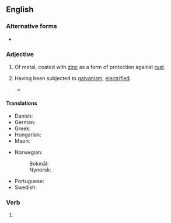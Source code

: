 ==English==

===Alternative forms===
* {{l|en|galvanized}}

===Adjective===
{{en-adj|-}}

# {{lb|en|British spelling}} Of metal, coated with [[zinc]] as a form of protection against [[rust]].
#: {{ux|en|'''galvanised''' pipes}}
#: {{ux|en|'''galvanised''' steel}}
# {{lb|en|obsolete}} Having been subjected to [[galvanism]]; [[electrified]].
#* {{quote-book|1=en|year=1898|author=H.G. Wells|authorlink=H.G. Wells|title={{w|The War of the Worlds}}|publisher=William Heinemann|location=London|page=302|passage=I go to London and see the busy multitudes in Fleet Street and the Strand, and it comes across my mind that they are but the ghosts of the past, haunting the streets that I have seen silent and wretched, going to and fro, phantasms in a dead city, the mockery of life in a '''galvanized''' body.}}

====Translations====
{{trans-top|coated with zinc}}
* Danish: {{t|da|galvaniseret}}
* German: {{t+|de|galvanisiert}}
* Greek: {{t+|el|γαλβανισμένος}}
* Hungarian: {{t|hu|horganyzott}}
* Maori: {{t|mi|kiritai konutea}}
{{trans-mid}}
* Norwegian:
*: Bokmål: {{t|nb|galvanisert}}
*: Nynorsk: {{t|nn|galvanisert}}
* Portuguese: {{t|pt|galvanizado|m}}
* Swedish: {{t+|sv|förzinkad}}
{{trans-bottom}}

===Verb===
{{head|en|verb form}}

# {{en-past of|galvanise}}